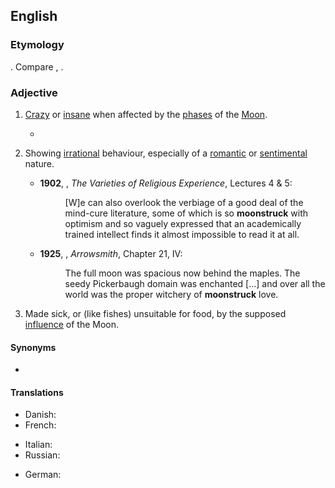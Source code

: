 ==English==

===Etymology===
{{compound|en|moon|struck}}. Compare {{cog|nds-de|maansüchtig}}, {{cog|de|mondsüchtig}}.

===Adjective===
{{en-adj}}

# {{lb|en|obsolete}} [[crazy|Crazy]] or [[insane]] when affected by the [[phase]]s of the [[Moon]].
#* {{RQ:Milton PL|11|passage=And '''moon-struck''' madness, pining atrophy}}
# {{lb|en|by extension}} Showing [[irrational]] behaviour, especially of a [[romantic]] or [[sentimental]] nature.
#* '''1902''', {{w|William James}}, ''The Varieties of Religious Experience'', Lectures 4 & 5:
#*: [W]e can also overlook the verbiage of a good deal of the mind-cure literature, some of which is so '''moonstruck''' with optimism and so vaguely expressed that an academically trained intellect finds it almost impossible to read it at all.
#* '''1925''', {{w|Sinclair Lewis}}, ''Arrowsmith'', Chapter 21, IV:
#*: The full moon was spacious now behind the maples. The seedy Pickerbaugh domain was enchanted […] and over all the world was the proper witchery of '''moonstruck''' love.
# {{lb|en|obsolete}} Made sick, or (like fishes) unsuitable for food, by the supposed [[influence]] of the Moon.

====Synonyms====
* {{l|en|moonstricken}}

====Translations====
{{trans-top|crazy or insane when affected by the phases of the Moon}}
* Danish: {{t|da|månesyg|c}}
* French: {{t+|fr|lunatique|m|f}}
{{trans-mid}}
* Italian: {{t+|it|lunatico|m}} {{qualifier|obsolete}}
* Russian: {{t+|ru|лунатик|m|sc=Cyrl}}
{{trans-bottom}}

{{trans-top|showing irrational behaviour, especially of a romantic or sentimental nature}}
{{trans-mid}}
{{trans-bottom}}

{{trans-top|made sick, or (like fishes) unsuitable for food, by the supposed influence of the Moon}}
{{trans-mid}}
{{trans-bottom}}

{{checktrans-top}}
* German: {{t+check|de|mondsüchtig}}
{{trans-mid}}
{{trans-bottom}}

{{Webster 1913}}